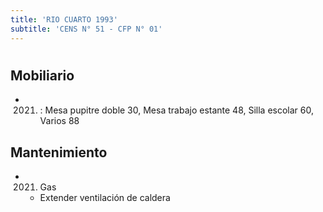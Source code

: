 ```yaml
---
title: 'RIO CUARTO 1993'
subtitle: 'CENS N° 51 - CFP N° 01'
---
```


#


## Mobiliario

*  (2021) : Mesa pupitre doble 30, Mesa trabajo estante 48, Silla escolar 60, Varios 88 





## Mantenimiento

*  (2021) Gas 
    + Extender ventilación de caldera




